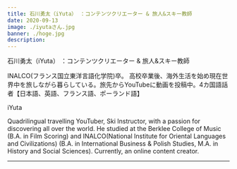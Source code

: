```yaml
---
title: 石川勇太（iYuta） ：コンテンツクリエーター & 旅人&スキー教師
date: 2020-09-13
image: ./iyutaさん.jpg
banner: ./hoge.jpg
description: 
---
```


<th>石川勇太（iYuta） ：コンテンツクリエーター & 旅人&スキー教師</th>


INALCO(フランス国立東洋言語化学院)卒。
高校卒業後、海外生活を始め現在世界中を旅しながら暮らしている。旅先からYouTubeに動画を投稿中。4カ国語話者【日本語、英語、フランス語、ポーランド語】


<Row>
<th>iYuta</th>


 Quadrilingual travelling YouTuber, Ski Instructor, with a passion for discovering all over the world. He studied at the Berklee College of Music (B.A. in Film Scoring) and INALCO(National Institute for Oriental Languages and Civilizations) (B.A. in International Business & Polish Studies, M.A. in History and Social Sciences). Currently, an online content creator.
</Row>

---

